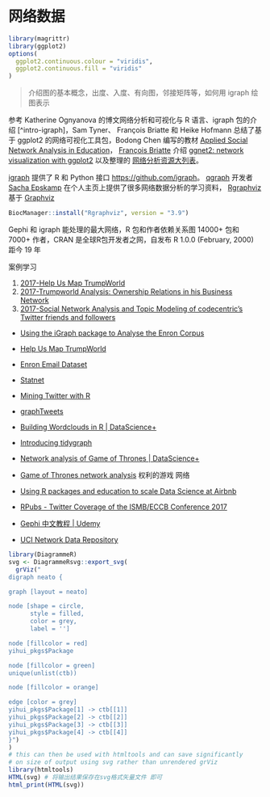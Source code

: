 # 网络数据 {#ggplot2-network-data-visualization}

```r
library(magrittr)
library(ggplot2)
options(
  ggplot2.continuous.colour = "viridis",
  ggplot2.continuous.fill = "viridis"
)
```

> 介绍图的基本概念，出度、入度、有向图，邻接矩阵等，如何用 igraph 绘图表示

参考 Katherine Ognyanova 的博文网络分析和可视化与 R 语言、igraph 包的介绍 [^intro-igraph]，Sam Tyner、 François Briatte 和 Heike Hofmann 总结了基于 ggplot2 的网络可视化工具包，Bodong Chen 编写的教材 [Applied Social Network Analysis in Education](https://bookdown.org/chen/snaEd/)， [François Briatte](https://briatte.github.io/) 介绍 [ggnet2: network visualization with ggplot2](https://briatte.github.io/ggnet/) 以及整理的 [网络分析资源大列表](https://github.com/briatte/awesome-network-analysis)。

[igraph](https://igraph.org/) 提供了 R 和 Python 接口 <https://github.com/igraph>。 [qgraph](https://github.com/SachaEpskamp/qgraph) 开发者 [Sacha Epskamp](http://sachaepskamp.com) 在个人主页上提供了很多网络数据分析的学习资料， [Rgraphviz](https://www.bioconductor.org/packages/release/bioc/html/Rgraphviz.html) 基于 [Graphviz](https://www.graphviz.org/)

```r
BiocManager::install("Rgraphviz", version = "3.9")
```

Gephi 和 igraph 能处理的最大网络，R 包和作者依赖关系图 14000+ 包和 7000+ 作者，CRAN 是全球R包开发者之网，自发布 R 1.0.0 (February, 2000) 距今 19 年

案例学习

1. [2017-Help Us Map TrumpWorld](https://www.buzzfeed.com/johntemplon/help-us-map-trumpworld)
1. [2017-Trumpworld Analysis: Ownership Relations in his Business Network](https://lucidmanager.org/trumpworld-analysis/)
1. [2017-Social Network Analysis and Topic Modeling of codecentric’s Twitter friends and followers](https://shirinsplayground.netlify.com/2017/07/twitter-analysis-codecentric/)

- [Using the iGraph package to Analyse the Enron Corpus](http://r.prevos.net/analyse-enron-corpus/)
- [Help Us Map TrumpWorld](https://www.buzzfeed.com/johntemplon/help-us-map-trumpworld?utm_term=.rx9NY9Ldb#.ja8P4p9LY)
- [Enron Email Dataset](https://www.cs.cmu.edu/~./enron/)

- [Statnet](http://statnet.org/)
- [Mining Twitter with R](https://sites.google.com/site/miningtwitter/)
- [graphTweets](http://john-coene.com/packages/graphTweets/)
- [Building Wordclouds in R | DataScience+](https://datascienceplus.com/building-wordclouds-in-r/)

- [Introducing tidygraph](http://www.data-imaginist.com/2017/Introducing-tidygraph/)
- [Network analysis of Game of Thrones | DataScience+](https://datascienceplus.com/network-analysis-of-game-of-thrones/)
- [Game of Thrones network analysis](https://shirinsplayground.netlify.com/2018/03/got_network/) 权利的游戏 网络

- [Using R packages and education to scale Data Science at Airbnb](https://medium.com/airbnb-engineering/using-r-packages-and-education-to-scale-data-science-at-airbnb-906faa58e12d)
- [RPubs - Twitter Coverage of the ISMB/ECCB Conference 2017](http://rpubs.com/neilfws/295865)

- [Gephi 中文教程 | Udemy](https://www.udemy.com/gephi/learn/v4/overview)

- [UCI Network Data Repository](https://networkdata.ics.uci.edu/)

```r
library(DiagrammeR)
svg <- DiagrammeRsvg::export_svg(
  grViz("
digraph neato {

graph [layout = neato]

node [shape = circle,
      style = filled,
      color = grey,
      label = '']

node [fillcolor = red]
yihui_pkgs$Package

node [fillcolor = green]
unique(unlist(ctb))

node [fillcolor = orange]

edge [color = grey]
yihui_pkgs$Package[1] -> ctb[[1]]
yihui_pkgs$Package[2] -> ctb[[2]]
yihui_pkgs$Package[3] -> ctb[[3]]
yihui_pkgs$Package[4] -> ctb[[4]]
}")
)
# this can then be used with htmltools and can save significantly
# on size of output using svg rather than unrendered grViz
library(htmltools)
HTML(svg) # 将输出结果保存在svg格式矢量文件 即可
html_print(HTML(svg))
```
